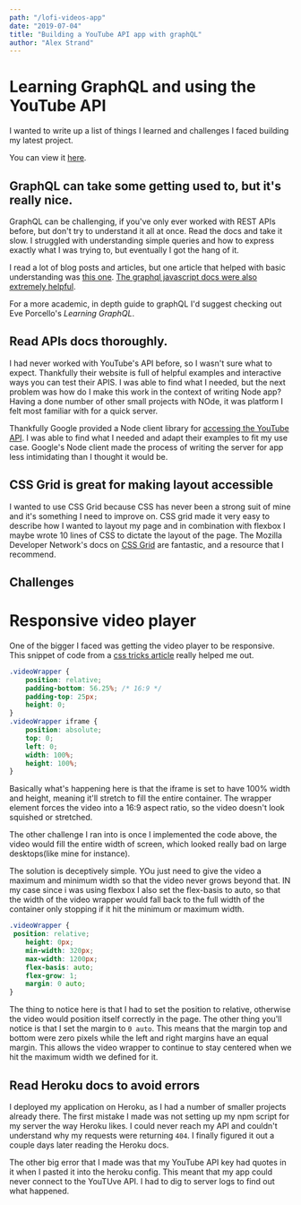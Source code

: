 ```yaml
---
path: "/lofi-videos-app"
date: "2019-07-04"
title: "Building a YouTube API app with graphQL"
author: "Alex Strand"
---
```


# Learning GraphQL and using the YouTube API

I wanted to write up a list of things I learned and challenges I faced building my latest project.

You can view it [here](https://lofi-hiphop-videos.herokuapp.com/).

## GraphQL can take some getting used to, but it's really nice. 
GraphQL can be challenging, if you've only ever worked with REST APIs before, but don't try to understand it all at once. 
Read the docs and take it slow. I struggled with understanding simple queries and how to express exactly what I was trying to, but eventually I got the hang of it. 

I read a lot of blog posts and articles, but one article that helped with basic understanding was [this one](https://www.robinwieruch.de/react-with-graphql-tutorial/). [The graphql javascript docs were also extremely helpful](https://graphql.org/graphql-js/). 

For a more academic, in depth guide to graphQL I'd suggest checking out Eve Porcello's *Learning GraphQL*.

## Read APIs docs thoroughly.

I had never worked with YouTube's API before, so I wasn't sure what to expect. 
Thankfully their website is full of helpful examples and interactive ways you can test their APIS. 
I was able to find what I needed, but the next problem was how do I make this work in the context of writing Node app?
Having a done number of other small projects with NOde, it was platform I felt most familiar with for a quick server. 

Thankfully Google provided a Node client library for [accessing the YouTube API](https://github.com/googleapis/google-api-nodejs-client). 
I was able to find what I needed and adapt their examples to fit my use case. Google's Node client made the process of writing the server for app less intimidating than I thought it would be. 

## CSS Grid is great for making layout accessible
I wanted to use CSS Grid because CSS has never been a strong suit of mine and it's something I need to improve on. CSS grid made it very easy to describe how I wanted to layout my page and in combination with flexbox I maybe wrote 10 lines of CSS to dictate the layout of the page. The Mozilla Developer Network's docs on [CSS Grid]() are fantastic, and a resource that I recommend. 

## Challenges
# Responsive video player
One of the bigger I faced was getting the video player to be responsive. This snippet of code from a [css tricks article](https://css-tricks.com/NetMag/FluidWidthVideo/Article-FluidWidthVideo.php) really helped me out. 


```css
.videoWrapper {
	position: relative;
	padding-bottom: 56.25%; /* 16:9 */
	padding-top: 25px;
	height: 0;
}
.videoWrapper iframe {
	position: absolute;
	top: 0;
	left: 0;
	width: 100%;
	height: 100%;
}
```
Basically what's happening here is that the iframe is set to have 100% width and height, meaning it'll stretch to fill the entire container. The wrapper element forces the video into a 16:9 aspect ratio, so the video doesn't look squished or stretched. 

The other challenge I ran into is once I implemented the code above, the video would fill the entire width of screen, which looked really bad on large desktops(like mine for instance). 

The solution is deceptively simple. YOu just need to give the video a maximum and minimum width so that the video never grows beyond that. 
IN my case since i was using flexbox I also set the flex-basis to auto, so that the width of the video wrapper would fall back to the full width of the container only stopping if it hit the minimum or maximum width. 

```css
.videoWrapper {
 position: relative;
    height: 0px;
    min-width: 320px;
    max-width: 1200px;
    flex-basis: auto;
    flex-grow: 1;
    margin: 0 auto;
}
```
The thing to notice here is that I had to set the position to relative, otherwise the video would position itself correctly in the page. 
The other thing you'll notice is that I set the margin to `0 auto`. This means that the margin top and bottom were zero pixels while the left and right margins have an equal margin. This allows the video wrapper to continue to stay centered when we hit the maximum width we defined for it. 

## Read Heroku docs to avoid errors
I deployed my application on Heroku, as I had a number of smaller projects already there. The first mistake I made was not setting up my npm script for my server the way Heroku likes. I could never reach my API and couldn't understand why my requests were returning `404`. I finally figured it out a couple days later reading the Heroku docs. 

The other big error that I made was that my YouTube API key had quotes in it when I pasted it into the heroku config. This meant that my app could never connect to the YouTUve API. I had to dig to server logs to find out what happened. 